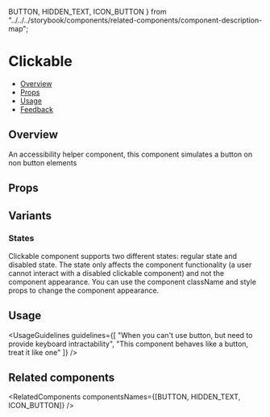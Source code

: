   BUTTON,
  HIDDEN_TEXT,
  ICON_BUTTON
} from "../../../storybook/components/related-components/component-description-map";

<Meta of={ClickableStories} />

# Clickable

- [Overview](#overview)
- [Props](#props)
- [Usage](#usage)
- [Feedback](#feedback)

## Overview

An accessibility helper component, this component simulates a button on non button elements

<Canvas of={ClickableStories.Overview} />

## Props

<PropsTable />

## Variants

### States

Clickable component supports two different states: regular state and disabled state.
The state only affects the component functionality (a user cannot interact with a disabled clickable component) and not the component appearance.
You can use the component className and style props to change the component appearance.

<Canvas of={ClickableStories.States} />

<TipHookSolution />

## Usage

<UsageGuidelines
  guidelines={[
    "When you can't use button, but need to provide keyboard intractability",
    "This component behaves like a button, treat it like one"
  ]}
/>

## Related components

<RelatedComponents componentsNames={[BUTTON, HIDDEN_TEXT, ICON_BUTTON]} />
